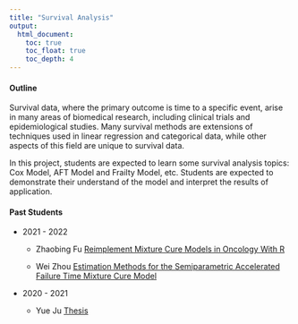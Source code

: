 ```yaml
---
title: "Survival Analysis"
output:
  html_document:
    toc: true
    toc_float: true
    toc_depth: 4
---
```


#### Outline

Survival data, where the primary outcome is time to a specific event, arise in many areas of biomedical research, including clinical trials and epidemiological studies. Many survival methods are extensions of techniques used in linear regression and categorical data, while other aspects of this field are unique to survival data.

In this project, students are expected to learn some survival analysis topics: Cox Model, AFT Model and Frailty Model, etc. Students are expected to demonstrate their understand of the model and interpret the results of application.

  
#### Past Students

  * 2021 - 2022
  
    + Zhaobing Fu [Reimplement Mixture Cure Models in Oncology With R](1824353_Fu Zhaobing_2022.pdf)

    + Wei Zhou [Estimation Methods for the Semiparametric Accelerated Failure Time Mixture Cure Model](1825310_Wei_Zhou_2022.pdf)

  * 2020 - 2021
    
    + Yue Ju [Thesis](1718235_Yue Ju_2021.pdf)
    

